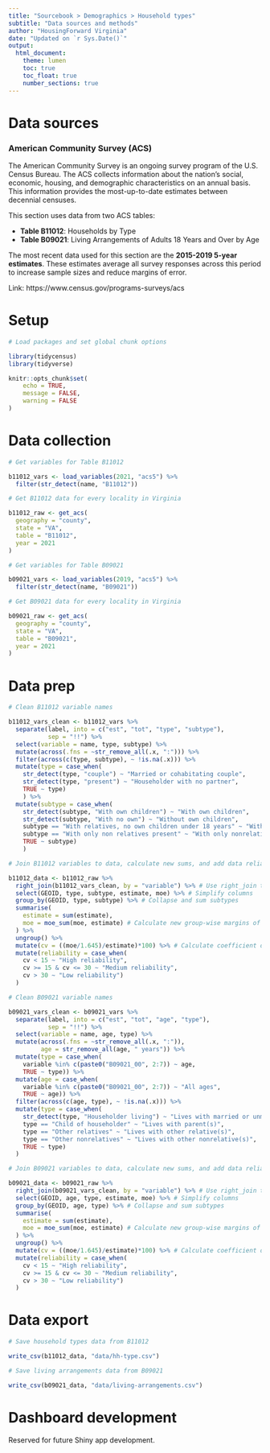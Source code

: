 ```yaml
---
title: "Sourcebook > Demographics > Household types"
subtitle: "Data sources and methods"
author: "HousingForward Virginia"
date: "Updated on `r Sys.Date()`"
output:
  html_document:
    theme: lumen
    toc: true
    toc_float: true
    number_sections: true
---
```


# Data sources

### American Community Survey (ACS) {-}

The American Community Survey is an ongoing survey program of the U.S. Census Bureau. The ACS collects information about the nation’s social, economic, housing, and demographic characteristics on an annual basis. This information provides the most-up-to-date estimates between decennial censuses.

This section uses data from two ACS tables:

* **Table B11012**: Households by Type
* **Table B09021**: Living Arrangements of Adults 18 Years and Over by Age

The most recent data used for this section are the **2015-2019 5-year estimates**. These estimates average all survey responses across this period to increase sample sizes and reduce margins of error.

Link: https://www.census.gov/programs-surveys/acs

# Setup

```r

# Load packages and set global chunk options

library(tidycensus)
library(tidyverse)

knitr::opts_chunk$set(
	echo = TRUE,
	message = FALSE,
	warning = FALSE
)
```

# Data collection

```r

# Get variables for Table B11012

b11012_vars <- load_variables(2021, "acs5") %>% 
  filter(str_detect(name, "B11012"))

# Get B11012 data for every locality in Virginia

b11012_raw <- get_acs(
  geography = "county",
  state = "VA",
  table = "B11012",
  year = 2021
)

# Get variables for Table B09021

b09021_vars <- load_variables(2019, "acs5") %>% 
  filter(str_detect(name, "B09021"))

# Get B09021 data for every locality in Virginia

b09021_raw <- get_acs(
  geography = "county",
  state = "VA",
  table = "B09021",
  year = 2021
)

```

# Data prep

```r

# Clean B11012 variable names

b11012_vars_clean <- b11012_vars %>% 
  separate(label, into = c("est", "tot", "type", "subtype"),
           sep = "!!") %>% 
  select(variable = name, type, subtype) %>% 
  mutate(across(.fns = ~str_remove_all(.x, ":"))) %>%
  filter(across(c(type, subtype), ~ !is.na(.x))) %>% 
  mutate(type = case_when(
    str_detect(type, "couple") ~ "Married or cohabitating couple",
    str_detect(type, "present") ~ "Householder with no partner",
    TRUE ~ type)
    ) %>% 
  mutate(subtype = case_when(
    str_detect(subtype, "With own children") ~ "With own children",
    str_detect(subtype, "With no own") ~ "Without own children",
    subtype == "With relatives, no own children under 18 years" ~ "With relatives, no own children",
    subtype == "With only non relatives present" ~ "With only nonrelatives",
    TRUE ~ subtype)
    )

# Join B11012 variables to data, calculate new sums, and add data reliability info

b11012_data <- b11012_raw %>% 
  right_join(b11012_vars_clean, by = "variable") %>% # Use right_join to leave out unnecessary subtotals from data
  select(GEOID, type, subtype, estimate, moe) %>% # Simplify columns
  group_by(GEOID, type, subtype) %>% # Collapse and sum subtypes
  summarise(
    estimate = sum(estimate),
    moe = moe_sum(moe, estimate) # Calculate new group-wise margins of error 
  ) %>% 
  ungroup() %>% 
  mutate(cv = ((moe/1.645)/estimate)*100) %>% # Calculate coefficient of variation
  mutate(reliability = case_when(
    cv < 15 ~ "High reliability",
    cv >= 15 & cv <= 30 ~ "Medium reliability",
    cv > 30 ~ "Low reliability")
  )

# Clean B09021 variable names

b09021_vars_clean <- b09021_vars %>% 
  separate(label, into = c("est", "tot", "age", "type"),
           sep = "!!") %>% 
  select(variable = name, age, type) %>% 
  mutate(across(.fns = ~str_remove_all(.x, ":")),
         age = str_remove_all(age, " years")) %>%
  mutate(type = case_when(
    variable %in% c(paste0("B09021_00", 2:7)) ~ age,
    TRUE ~ type)) %>%
  mutate(age = case_when(
    variable %in% c(paste0("B09021_00", 2:7)) ~ "All ages",
    TRUE ~ age)) %>%
  filter(across(c(age, type), ~ !is.na(.x))) %>% 
  mutate(type = case_when(
    str_detect(type, "Householder living") ~ "Lives with married or unmarried partner",
    type == "Child of householder" ~ "Lives with parent(s)",
    type == "Other relatives" ~ "Lives with other relative(s)",
    type == "Other nonrelatives" ~ "Lives with other nonrelative(s)",
    TRUE ~ type)
  )

# Join B09021 variables to data, calculate new sums, and add data reliability info

b09021_data <- b09021_raw %>% 
  right_join(b09021_vars_clean, by = "variable") %>% # Use right_join to leave out unnecessary subtotals from data
  select(GEOID, age, type, estimate, moe) %>% # Simplify columns
  group_by(GEOID, age, type) %>% # Collapse and sum subtypes
  summarise(
    estimate = sum(estimate),
    moe = moe_sum(moe, estimate) # Calculate new group-wise margins of error 
  ) %>% 
  ungroup() %>% 
  mutate(cv = ((moe/1.645)/estimate)*100) %>% # Calculate coefficient of variation
  mutate(reliability = case_when(
    cv < 15 ~ "High reliability",
    cv >= 15 & cv <= 30 ~ "Medium reliability",
    cv > 30 ~ "Low reliability")
  )

```

# Data export

```r

# Save household types data from B11012

write_csv(b11012_data, "data/hh-type.csv")

# Save living arrangements data from B09021

write_csv(b09021_data, "data/living-arrangements.csv")

```

# Dashboard development

Reserved for future Shiny app development.